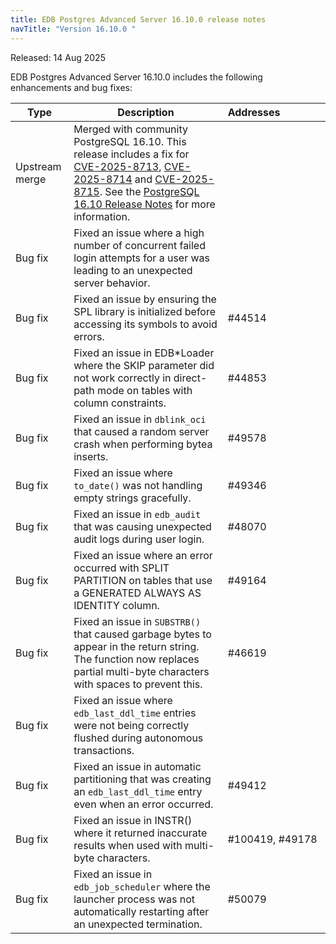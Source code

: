 ```yaml
---
title: EDB Postgres Advanced Server 16.10.0 release notes
navTitle: "Version 16.10.0 "
---
```


Released: 14 Aug 2025

EDB Postgres Advanced Server 16.10.0  includes the following enhancements and bug fixes:

| Type           | Description                                                                                                                                                                                                                                                                                                                                                                                                                      | Addresses&nbsp;&nbsp;&nbsp;&nbsp;&nbsp;&nbsp;&nbsp;&nbsp;&nbsp;&nbsp;&nbsp;&nbsp;&nbsp;&nbsp;&nbsp; |
|----------------|----------------------------------------------------------------------------------------------------------------------------------------------------------------------------------------------------------------------------------------------------------------------------------------------------------------------------------------------------------------------------------------------------------------------------------|-----------------------------------------------------------------------------------------------------|
| Upstream merge | Merged with community PostgreSQL 16.10. This release includes a fix for [CVE-2025-8713](https://www.postgresql.org/support/security/CVE-2025-8713/), [CVE-2025-8714](https://www.postgresql.org/support/security/CVE-2025-8714/) and [CVE-2025-8715](https://www.postgresql.org/support/security/CVE-2025-8715/). See the [PostgreSQL 16.10 Release Notes](https://www.postgresql.org/docs/release/16.10/) for more information. |                                                                                                     |
| Bug&nbsp;fix   | Fixed an issue where a high number of concurrent failed login attempts for a user was leading to an unexpected server behavior.                                                                                                                                                                                                                                                                                                  |                                                                                                     |
| Bug&nbsp;fix   | Fixed an issue by ensuring the SPL library is initialized before accessing its symbols to avoid errors.                                                                                                                                                                                                                                                                                                                          | #44514                                                                                              |
| Bug&nbsp;fix   | Fixed an issue in EDB*Loader where the SKIP parameter did not work correctly in direct-path mode on tables with column constraints.                                                                                                                                                                                                                                                                                              | #44853                                                                                              |
| Bug&nbsp;fix   | Fixed an issue in `dblink_oci` that caused a random server crash when performing bytea inserts.                                                                                                                                                                                                                                                                                                                                  | #49578                                                                                              |
| Bug&nbsp;fix   | Fixed an issue where `to_date()` was not handling empty strings gracefully.                                                                                                                                                                                                                                                                                                                                                      | #49346                                                                                              |
| Bug&nbsp;fix   | Fixed an issue in `edb_audit` that was causing unexpected audit logs during user login.                                                                                                                                                                                                                                                                                                                                          | #48070                                                                                              |
| Bug&nbsp;fix   | Fixed an issue where an error occurred with SPLIT PARTITION on tables that use a GENERATED ALWAYS AS IDENTITY column.                                                                                                                                                                                                                                                                                                            | #49164                                                                                              |
| Bug&nbsp;fix   | Fixed an issue in `SUBSTRB()` that caused garbage bytes to appear in the return string. The function now replaces partial multi-byte characters with spaces to prevent this.                                                                                                                                                                                                                                                     | #46619                                                                                              |
| Bug&nbsp;fix   | Fixed an issue where `edb_last_ddl_time` entries were not being correctly flushed during autonomous transactions.                                                                                                                                                                                                                                                                                                                |                                                                                                     |
| Bug&nbsp;fix   | Fixed an issue in automatic partitioning that was creating an `edb_last_ddl_time` entry even when an error occurred.                                                                                                                                                                                                                                                                                                             | #49412                                                                                              |
| Bug&nbsp;fix   | Fixed an issue in INSTR() where it returned inaccurate results when used with multi-byte characters.                                                                                                                                                                                                                                                                                                                             | #100419, #49178                                                                                     |
| Bug&nbsp;fix   | Fixed an issue in `edb_job_scheduler` where the launcher process was not automatically restarting after an unexpected termination.                                                                                                                                                                                                                                                                                               | #50079                                                                                              |
